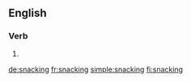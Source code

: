 ==English==

===Verb===
{{head|en|present participle}}

# {{present participle of|snack|lang=en|nocat=1}}

[[de:snacking]]
[[fr:snacking]]
[[simple:snacking]]
[[fi:snacking]]